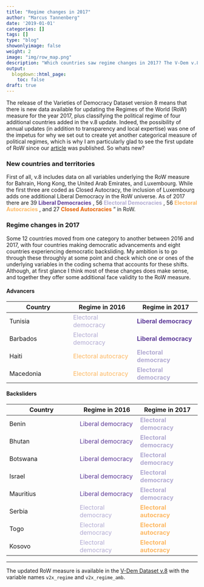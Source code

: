 ```yaml
---
title: "Regime changes in 2017"
author: "Marcus Tannenberg"
date: '2019-01-01'
categories: []
tags: []
type: "blog"
showonlyimage: false
weight: 2
image: "img/row_map.png"
description: "Which countries saw regime changes in 2017? The V-Dem v.8 update offers new data for the Regimes of the World measure."
output:
  blogdown::html_page:
    toc: false
draft: true
---
```



The release of the Varieties of Democracy Dataset version 8 means that there is new data available for updating the Regimes of the World (RoW) measure for the year 2017, plus classifying the political regime of four additional countries added in the v.8 update. Indeed, the possibility of annual updates (in addition to transparency and local expertise) was one of the impetus for why we set out to create yet another categorical measure of political regimes, which is why I am particularly glad to see the first update of RoW since our [article](https://www.cogitatiopress.com/politicsandgovernance/article/download/1214/1214) was published. So whats new?

### New countries and territories
First of all, v.8 includes data on all variables underlying the RoW measure for Bahrain, Hong Kong, the United Arab Emirates, and Luxembourg. While the first three are coded as Closed Autocracy, the inclusion of Luxembourg adds one additional Liberal Democracy in the RoW universe. As of 2017 there are 39 <span style="color:#5e3c99"> **Liberal Democracies** </span>, 56 <span style="color:#b2abd2"> **Electoral Democracies** </span>, 56 <span style="color:#fdb863"> **Electoral Autocracies** </span>, and 27 <span style="color:#e66101"> **Closed Autocracies** </span>" in RoW.

### Regime changes in 2017
Some 12 countries moved from one category to another between 2016 and 2017, with four countries making democratic advancements and eight countries experiencing democratic backsliding. My ambition is to go through these throughly at some point and check which one or ones of the underlying variables in the coding schema that accounts for these shifts. Although, at first glance I think most of these changes does make sense, and together they offer some additional face validity to the RoW measure.

#### Advancers

Country | Regime in 2016 | Regime in 2017
---|---|---
Tunisia|<span style="color:#b2abd2"> Electoral democracy </span>|<span style="color:#5e3c99"> **Liberal democracy** </span>
Barbados|<span style="color:#b2abd2"> Electoral democracy </span>|<span style="color:#5e3c99"> **Liberal democracy** </span>
Haiti|<span style="color:#fdb863"> Electoral autocracy </span>|<span style="color:#b2abd2"> **Electoral democracy** </span>
Macedonia|<span style="color:#fdb863"> Electoral autocracy </span>|<span style="color:#b2abd2"> **Electoral democracy** </span>


#### Backsliders
Country | Regime in 2016 | Regime in 2017
--------|-------|-------
Benin|<span style="color:#5e3c99"> Liberal democracy </span>|<span style="color:#b2abd2"> **Electoral democracy** </span>
Bhutan|<span style="color:#5e3c99"> Liberal democracy </span>|<span style="color:#b2abd2"> **Electoral democracy** </span>
Botswana|<span style="color:#5e3c99"> Liberal democracy </span>|<span style="color:#b2abd2"> **Electoral democracy** </span>
Israel|<span style="color:#5e3c99"> Liberal democracy </span>|<span style="color:#b2abd2"> **Electoral democracy** </span>
Mauritius|<span style="color:#5e3c99"> Liberal democracy </span>|<span style="color:#b2abd2"> **Electoral democracy** </span>
Serbia|<span style="color:#b2abd2"> Electoral democracy </span>|<span style="color:#fdb863"> **Electoral autocracy** </span>
Togo|<span style="color:#b2abd2"> Electoral democracy </span>|<span style="color:#fdb863"> **Electoral autocracy** </span>
Kosovo|<span style="color:#b2abd2"> Electoral democracy </span>|<span style="color:#fdb863"> **Electoral autocracy** </span>

***

The updated RoW measure is available in the [V-Dem Dataset v.8](https://www.v-dem.net/en/data/data-version-8/) with the variable names `v2x_regime` and `v2x_regime_amb`.

